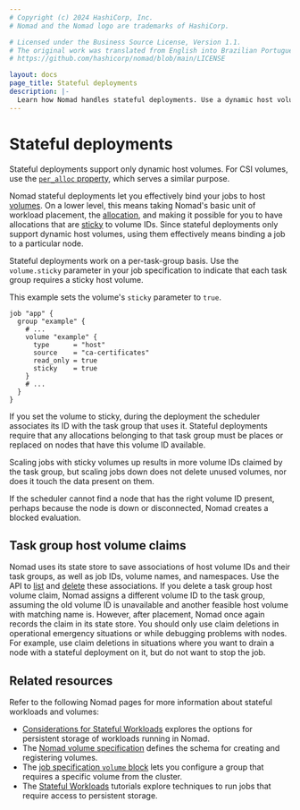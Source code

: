 ```yaml
---
# Copyright (c) 2024 HashiCorp, Inc.
# Nomad and the Nomad logo are trademarks of HashiCorp.

# Licensed under the Business Source License, Version 1.1.
# The original work was translated from English into Brazilian Portuguese.
# https://github.com/hashicorp/nomad/blob/main/LICENSE

layout: docs
page_title: Stateful deployments
description: |-
  Learn how Nomad handles stateful deployments. Use a dynamic host volume for your stateful workload and bind an allocation to a volume ID with the sticky parameter. Learn how Nomad scales jobs with sticky volumes.
---
```


# Stateful deployments

<Note>

Stateful deployments support only dynamic host volumes. For CSI volumes, use the
[`per_alloc` property](/nomad/docs/job-specification/volume#per_alloc),
which serves a similar purpose.

</Note>

Nomad stateful deployments let you effectively bind your jobs to host [volumes].
On a lower level, this means taking Nomad's basic unit of workload placement,
the [allocation], and making it possible for you to have allocations that are
[sticky] to volume IDs. Since stateful deployments only support dynamic host
volumes, using them effectively means binding a job to a particular node.

Stateful deployments work on a per-task-group basis. Use the `volume.sticky`
parameter in your job specification to indicate that each task group requires a
sticky host volume.

This example sets the volume's `sticky` parameter to `true`.

```hcl
job "app" {
  group "example" {
    # ...
    volume "example" {
      type      = "host"
      source    = "ca-certificates"
      read_only = true
      sticky    = true
    }
    # ...
  }
}
```

If you set the volume to sticky, during the deployment the scheduler associates
its ID with the task group that uses it. Stateful deployments require that any
allocations belonging to that task group must be places or replaced on nodes
that have this volume ID available.

Scaling jobs with sticky volumes up results in more volume IDs claimed by the
task group, but scaling jobs down does not delete unused volumes, nor does it
touch the data present on them.

If the scheduler cannot find a node that has the right volume ID present,
perhaps because the node is down or disconnected, Nomad creates a blocked
evaluation.

## Task group host volume claims

Nomad uses its state store to save associations of host volume IDs and their
task groups, as well as job IDs, volume names, and namespaces. Use the API to
[list] and [delete] these associations. If you delete a task group host volume
claim, Nomad assigns a different volume ID to the task group, assuming the old
volume ID is unavailable and another feasible host volume with matching name is.
However, after placement, Nomad once again records the claim in its state store.
You should only use claim deletions in operational emergency situations or while
debugging problems with nodes. For example, use claim deletions in situations
where you want to drain a node with a stateful deployment on it, but do not want
to stop the job.

## Related resources

Refer to the following Nomad pages for more information about stateful workloads
and volumes:

- [Considerations for Stateful Workloads](/nomad/docs/operations/stateful-workloads) explores the options for persistent storage of workloads running in Nomad.
- The [Nomad volume specification][volumes] defines the schema for creating and registering volumes.
- The [job specification `volume` block](/nomad/docs/job-specification/volume) lets you configure a group that requires a specific volume from the cluster.
- The [Stateful Workloads](/nomad/tutorials/stateful-workloads) tutorials explore techniques to run jobs that require access to persistent storage.

[allocation]: /nomad/docs/glossary#allocation
[delete]: /nomad/api-docs/volumes#delete-task-group-host-volume-claims
[list]: /nomad/api-docs/volumes#list-task-group-host-volume-claims
[sticky]: /nomad/docs/job-specification/volume#sticky
[volumes]: /nomad/docs/other-specifications/volume
